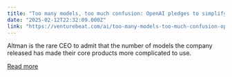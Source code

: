 ```yaml
---
title: "Too many models, too much confusion: OpenAI pledges to simplify its product line"
date: "2025-02-12T22:32:09.000Z"
link: "https://venturebeat.com/ai/too-many-models-too-much-confusion-openai-pledges-to-simplify-its-product-line/"
---
```


Altman is the rare CEO to admit that the number of models the company released has made their core products more complicated to use.

[Read more](https://venturebeat.com/ai/too-many-models-too-much-confusion-openai-pledges-to-simplify-its-product-line/)
